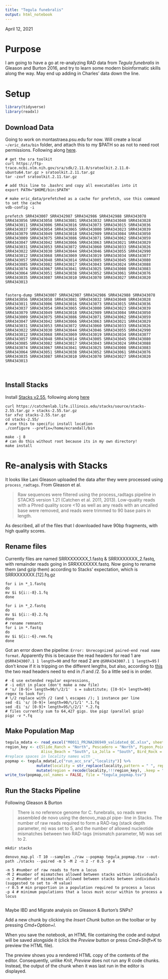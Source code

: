 ```yaml
---
title: "Tegula funebralis"
output: html_notebook
---
```


April 12, 2021

# Purpose

I am going to have a go at re-analyzing RAD data from *Tegula funebralis* in Gleason and Burton 2016, and try to learn some modern bioinformatic skills along the way. May end up adding in Charles' data down the line.

# Setup

```r
library(tidyverse)
library(readxl)
```

## Download Data

Going to work on montastraea.psu.edu for now. Will create a local `~/eric_data/bin` folder, and attach this to my $PATH so as not to need root permissions. Following along [here](https://github.com/ncbi/sra-tools/wiki).

```unix
# get the sra toolkit
curl https://ftp-trace.ncbi.nlm.nih.gov/sra/sdk/2.11.0/sratoolkit.2.11.0-ubuntu64.tar.gz > sratoolkit.2.11.tar.gz
tar -zxvf sratoolkit.2.11.tar.gz 

# add this line to .bashrc and copy all executables into it
export PATH="$HOME/bin:$PATH"

# make eric_data/prefetched as a cache for prefetch, use this command to set the cache
vdb-config -i

prefetch SRR4343007 SRR4342987 SRR4342986 SRR4342988 SRR4343078 SRR4343056 SRR4343058 SRR4343081 SRR4343032 SRR4343040 SRR4343028 SRR4343011 SRR4343006 SRR4343016 SRR4343073 SRR4343015 SRR4343036 SRR4343037 SRR4343054 SRR4343065 SRR4343000 SRR4343023 SRR4343039 SRR4343079 SRR4343049 SRR4343018 SRR4342989 SRR4343084 SRR4343050 SRR4343009 SRR4343075 SRR4343086 SRR4343071 SRR4343062 SRR4343059 SRR4343047 SRR4343042 SRR4343066 SRR4343063 SRR4343021 SRR4343029 SRR4343031 SRR4343053 SRR4343072 SRR4343060 SRR4343033 SRR4343026 SRR4343022 SRR4343030 SRR4343044 SRR4343046 SRR4343055 SRR4342990 SRR4343012 SRR4343068 SRR4343069 SRR4343019 SRR4343034 SRR4343077 SRR4343057 SRR4343048 SRR4343014 SRR4343005 SRR4343045 SRR4343080 SRR4343085 SRR4343082 SRR4343017 SRR4343043 SRR4343024 SRR4343088 SRR4343074 SRR4343067 SRR4343041 SRR4343025 SRR4343008 SRR4343083 SRR4343064 SRR4343051 SRR4343038 SRR4343052 SRR4343061 SRR4343076 SRR4343035 SRR4343087 SRR4343010 SRR4343070 SRR4343027 SRR4343020 SRR4343013


fasterq-dump SRR4343007 SRR4342987 SRR4342986 SRR4342988 SRR4343078 SRR4343056 SRR4343058 SRR4343081 SRR4343032 SRR4343040 SRR4343028 SRR4343011 SRR4343006 SRR4343016 SRR4343073 SRR4343015 SRR4343036 SRR4343037 SRR4343054 SRR4343065 SRR4343000 SRR4343023 SRR4343039 SRR4343079 SRR4343049 SRR4343018 SRR4342989 SRR4343084 SRR4343050 SRR4343009 SRR4343075 SRR4343086 SRR4343071 SRR4343062 SRR4343059 SRR4343047 SRR4343042 SRR4343066 SRR4343063 SRR4343021 SRR4343029 SRR4343031 SRR4343053 SRR4343072 SRR4343060 SRR4343033 SRR4343026 SRR4343022 SRR4343030 SRR4343044 SRR4343046 SRR4343055 SRR4342990 SRR4343012 SRR4343068 SRR4343069 SRR4343019 SRR4343034 SRR4343077 SRR4343057 SRR4343048 SRR4343014 SRR4343005 SRR4343045 SRR4343080 SRR4343085 SRR4343082 SRR4343017 SRR4343043 SRR4343024 SRR4343088 SRR4343074 SRR4343067 SRR4343041 SRR4343025 SRR4343008 SRR4343083 SRR4343064 SRR4343051 SRR4343038 SRR4343052 SRR4343061 SRR4343076 SRR4343035 SRR4343087 SRR4343010 SRR4343070 SRR4343027 SRR4343020 SRR4343013



```

## Install Stacks

Install [Stacks v2.55](https://catchenlab.life.illinois.edu/stacks/), following along [here](https://catchenlab.life.illinois.edu/stacks/manual/)

```unix
curl https://catchenlab.life.illinois.edu/stacks/source/stacks-2.55.tar.gz > stacks-2.55.tar.gz
tar xfvz stacks-2.55.tar.gz
cd stacks-2.55/
# use this to specific install location
./configure --prefix=/home/ecrandall/bin

make -j 8
# can do this without root because its in my own directory!
make install

```

# Re-analysis with Stacks

It looks like Lani Gleason uploaded the data after they were processed using `process_radtags`. From Gleason et al.

> Raw sequences were filtered using the process_radtags pipeline in STACKS version 1.21 (Catchen et al. 2011, 2013). Low-quality reads with a Phred quality score <10 as well as any reads with an uncalled base were removed, and reads were trimmed to 90 base pairs in length.

As described, all of the files that I downloaded have 90bp fragments, with high quality scores.

## Rename files

Currently files are named SRRXXXXXXX_1.fastq & SRRXXXXXXX_2.fastq, with remainder reads going in SRRXXXXXXX.fastq. Now going to rename them (and gzip them) according to Stacks' expectation, which is SRRXXXXXXX.[12].fq.gz

```unix
for i in *_1.fastq
do
mv $i ${i::-8}.1.fq
done

for i in *_2.fastq
do
mv $i ${i::-8}.2.fq
done
# rename remnants
for i in *.fastq
do
mv $i ${i::-6}.rem.fq
done
```

Got an error down the pipeline: `Error: Unrecognized paired-end read name format`. Apparently this is because the read headers for read 1 are `@SRR4343007.1 1 length=90` and for read 2 are `@SRR4343007.1 1 length=95` I don't know if it is tripping on the different lengths, but also, according to [this](https://groups.google.com/g/stacks-users/c/c1ZwIT5WF90) the two read headers need to end in /1 and /2. So a little sed is in order.

```unix

# -E use extended regular expressions, 
# -i edit in place (don't make a new file)
# 's/ [0-9]+ length=90/\/2/1'  s = substitute; {[0-9]+ length=90} regex to look for; 
# \/2 replace with /2 (and \ escapes /); 1 instance per line
sed -Ei 's/ [0-9]+ length=90/\/1/1' *.1.fq
sed -Ei 's/ [0-9]+ length=95/\/2/1' *.2.fq
# files currently sum to 64,427 gigs. Use pigz (parallel gzip)
pigz -v *.fq

```

## Make Population Map
```r
tegula_mdata <- read_excel("M0011_PRJNA286949_validated_QC.xlsx", sheet = "Samples")
region_key <- c(Slide_Ranch = "North", Pescadero = "North", Pigeon_Point = "North", 
                Aliso_Beach = "South", La_Jolla = "South", Bird_Rock = "South")
#replace spaces in locality names with _
popmap <- tegula_mdata[,c("run_acc_sra","locality")] %>% 
              mutate(locality = str_replace(locality,pattern = " ", replacement = "_"),.keep = "unused") %>% 
              mutate(region = recode(locality,!!!region_key), .keep = "all")
write_tsv(popmap,col_names = FALSE, file = "tegula_popmap.tsv")

```

## Run the Stacks Pipeline

Following Gleason & Burton

> There is no reference genome for C. funebralis, so reads were assembled de novo using the denovo_map.pl pipe- line in Stacks. The number of raw reads required to form a RAD-tag (stack depth parameter, m) was set to 5, and the number of allowed nucleotide mismatches between two RAD-tags (mismatch parameter, M) was set to 2.


```unix
mkdir stacks

denovo_map.pl -T 10 --samples ./raw --popmap tegula_popmap.tsv --out-path ./stacks --paired -m 5 -M 2 -n 2 -r 0.5 -p 4

-m 5 #number of raw reads to form a locus
-M 2 #number of mismatches allowed between stacks within individuals
-n 2 #number of mismatches allowed between stacks between individuals (suggested to set to -M value)
-r 0.5 # min proportion in a population required to process a locus
-p 4 # minimum populations that a locus must occur within to process a locus


```





Maybe IBD and Migrate analysis on Gleason & Burton's SNPs?


Add a new chunk by clicking the *Insert Chunk* button on the toolbar or by pressing *Cmd+Option+I*.

When you save the notebook, an HTML file containing the code and output will be saved alongside it (click the *Preview* button or press *Cmd+Shift+K* to preview the HTML file). 

The preview shows you a rendered HTML copy of the contents of the editor. Consequently, unlike *Knit*, *Preview* does not run any R code chunks. Instead, the output of the chunk when it was last run in the editor is displayed.

